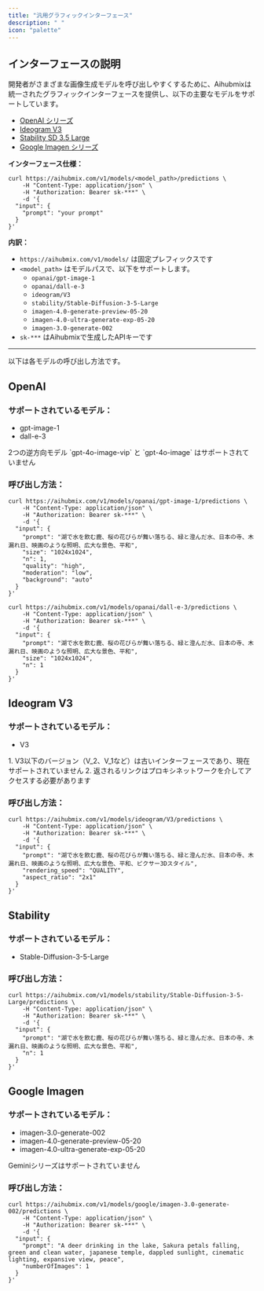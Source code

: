 ```yaml
---
title: "汎用グラフィックインターフェース"
description: " "
icon: "palette"
---
```


## インターフェースの説明

開発者がさまざまな画像生成モデルを呼び出しやすくするために、Aihubmixは統一されたグラフィックインターフェースを提供し、以下の主要なモデルをサポートしています。

- [OpenAI シリーズ](#openai)
- [Ideogram V3](#ideogram-v3)
- [Stability SD 3.5 Large](#stability)
- [Google Imagen シリーズ](#google-imagen)

**インターフェース仕様：**

```shell Curl
curl https://aihubmix.com/v1/models/<model_path>/predictions \
    -H "Content-Type: application/json" \
    -H "Authorization: Bearer sk-***" \
    -d '{
  "input": {
    "prompt": "your prompt"
  }
}'
```

**内訳：**

- `https://aihubmix.com/v1/models/` は固定プレフィックスです
- `<model_path>` はモデルパスで、以下をサポートします。
  - `opanai/gpt-image-1`
  - `opanai/dall-e-3`
  - `ideogram/V3`
  - `stability/Stable-Diffusion-3-5-Large`
  - `imagen-4.0-generate-preview-05-20`
  - `imagen-4.0-ultra-generate-exp-05-20`
  - `imagen-3.0-generate-002`
- `sk-***` はAihubmixで生成したAPIキーです

---

以下は各モデルの呼び出し方法です。

## OpenAI

### サポートされているモデル：

- gpt-image-1
- dall-e-3

<Note>
  2つの逆方向モデル `gpt-4o-image-vip` と `gpt-4o-image` はサポートされていません
</Note>

### 呼び出し方法：

<CodeGroup>

```shell Curl gpt-image-1
curl https://aihubmix.com/v1/models/opanai/gpt-image-1/predictions \
    -H "Content-Type: application/json" \
    -H "Authorization: Bearer sk-***" \
    -d '{
  "input": {
    "prompt": "湖で水を飲む鹿、桜の花びらが舞い落ちる、緑と澄んだ水、日本の寺、木漏れ日、映画のような照明、広大な景色、平和",
    "size": "1024x1024", 
    "n": 1,
    "quality": "high",
    "moderation": "low",
    "background": "auto"
  }
}'
```


```shell Curl dall-e-3
curl https://aihubmix.com/v1/models/opanai/dall-e-3/predictions \
    -H "Content-Type: application/json" \
    -H "Authorization: Bearer sk-***" \
    -d '{
  "input": {
    "prompt": "湖で水を飲む鹿、桜の花びらが舞い落ちる、緑と澄んだ水、日本の寺、木漏れ日、映画のような照明、広大な景色、平和",
    "size": "1024x1024", 
    "n": 1
  }
}'
```

</CodeGroup>

## Ideogram V3

### サポートされているモデル：

- V3

<Note>
  1. V3以下のバージョン（V_2、V_1など）は古いインターフェースであり、現在サポートされていません
  2. 返されるリンクはプロキシネットワークを介してアクセスする必要があります
</Note>

### 呼び出し方法：

<CodeGroup>

```shell Curl
curl https://aihubmix.com/v1/models/ideogram/V3/predictions \
    -H "Content-Type: application/json" \
    -H "Authorization: Bearer sk-***" \
    -d '{
  "input": {
    "prompt": "湖で水を飲む鹿、桜の花びらが舞い落ちる、緑と澄んだ水、日本の寺、木漏れ日、映画のような照明、広大な景色、平和、ピクサー3Dスタイル",
    "rendering_speed": "QUALITY",
    "aspect_ratio": "2x1"
  }
}'
```

</CodeGroup>

## Stability

### サポートされているモデル：

- Stable-Diffusion-3-5-Large

### 呼び出し方法：

<CodeGroup>

```shell Curl
curl https://aihubmix.com/v1/models/stability/Stable-Diffusion-3-5-Large/predictions \
    -H "Content-Type: application/json" \
    -H "Authorization: Bearer sk-***" \
    -d '{
  "input": {
    "prompt": "湖で水を飲む鹿、桜の花びらが舞い落ちる、緑と澄んだ水、日本の寺、木漏れ日、映画のような照明、広大な景色、平和",
    "n": 1
  }
}'
```

</CodeGroup>

## Google Imagen

### サポートされているモデル：

- imagen-3.0-generate-002
- imagen-4.0-generate-preview-05-20
- imagen-4.0-ultra-generate-exp-05-20

<Note>
  Geminiシリーズはサポートされていません
</Note>

### 呼び出し方法：

<CodeGroup>

```shell Curl
curl https://aihubmix.com/v1/models/google/imagen-3.0-generate-002/predictions \
    -H "Content-Type: application/json" \
    -H "Authorization: Bearer sk-***" \
    -d '{
  "input": {
    "prompt": "A deer drinking in the lake, Sakura petals falling, green and clean water, japanese temple, dappled sunlight, cinematic lighting, expansive view, peace",
    "numberOfImages": 1
  }
}'
```

</CodeGroup>